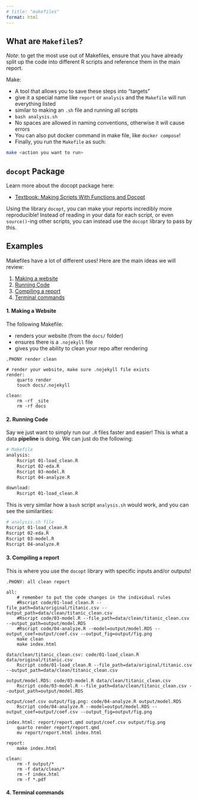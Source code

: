 ```yaml
---
# title: "makefiles"
format: html
---
```


## What are `Makefile`s?

*Note*: to get the most use out of Makefiles, ensure that you have already split up the code into different R scripts and reference them in the main report.

Make:

  - A tool that allows you to save these steps into "targets"
  - give it a special name like `report` or `analysis` and the `Makefile` will run everything listed
  - similar to making an `.sh` file and running all scripts
  - `bash analysis.sh`
  - No spaces are allowed in naming conventions, otherwise it will cause errors
  - You can also put docker command in make file, like `docker compose`!
  - Finally, you run the `Makefile` as such:
  
```bash
make <action you want to run>
```

## `docopt` Package

Learn more about the docopt package here:

- [Textbook: Making Scripts With Functions and Docopt](https://ubc-dsci.github.io/reproducible-and-trustworthy-workflows-for-data-science/lectures/150-scripts.html)

Using the library `docopt`, you can make your reports incredibly more reproducible! Instead of reading in your data for each script, or even `source()`-ing other scripts, you can instead use the `docopt` library to pass by this. 

## Examples

Makefiles have a lot of different uses! Here are the main ideas we will review:

1. [Making a website](#one)
2. [Running Code](#two)
3. [Compiling a report](#three)
4. [Terminal commands](#four)

#### 1. Making a Website {#one}

The following Makefile:

* renders your website (from the `docs/` folder)
* ensures there is a `.nojekyll` file
* gives you the ability to clean your repo after rendering

```
.PHONY render clean

# render your website, make sure .nojekyll file exists
render:
	quarto render
	touch docs/.nojekyll

clean:
	rm -rf _site
	rm -rf docs
```


#### 2. Running Code {#two}

Say we just want to simply run our `.R` files faster and easier! This is what a data **pipeline** is doing. We can just do the following:

```bash
# Makefile
analysis:
	Rscript 01-load_clean.R
	Rscript 02-eda.R
	Rscript 03-model.R
	Rscript 04-analyze.R

download:
	Rscript 01-load_clean.R
```

This is very similar how a `bash` script `analysis.sh` would work, and you can see the similarities:

```bash
# analysis.sh file
Rscript 01-load_clean.R
Rscript 02-eda.R
Rscript 03-model.R
Rscript 04-analyze.R
```

#### 3. Compiling a report {#three}

This is where you use the `docopt` library with specific inputs and/or outputs!

```
.PHONY: all clean report

all:
	# remember to put the code changes in the individual rules
	#Rscript code/01-load_clean.R --file_path=data/original/titanic.csv --output_path=data/clean/titanic_clean.csv
	#Rscript code/03-model.R --file_path=data/clean/titanic_clean.csv --output_path=output/model.RDS
	#Rscript code/04-analyze.R --model=output/model.RDS --output_coef=output/coef.csv --output_fig=output/fig.png
	make clean
	make index.html

data/clean/titanic_clean.csv: code/01-load_clean.R data/original/titanic.csv
	Rscript code/01-load_clean.R --file_path=data/original/titanic.csv --output_path=data/clean/titanic_clean.csv

output/model.RDS: code/03-model.R data/clean/titanic_clean.csv
	Rscript code/03-model.R --file_path=data/clean/titanic_clean.csv --output_path=output/model.RDS

output/coef.csv output/fig.png: code/04-analyze.R output/model.RDS
	Rscript code/04-analyze.R --model=output/model.RDS --output_coef=output/coef.csv --output_fig=output/fig.png

index.html: report/report.qmd output/coef.csv output/fig.png
	quarto render report/report.qmd
	mv report/report.html index.html

report:
	make index.html

clean:
	rm -f output/*
	rm -f data/clean/*
	rm -f index.html
	rm -f *.pdf
```

#### 4. Terminal commands {#four}

